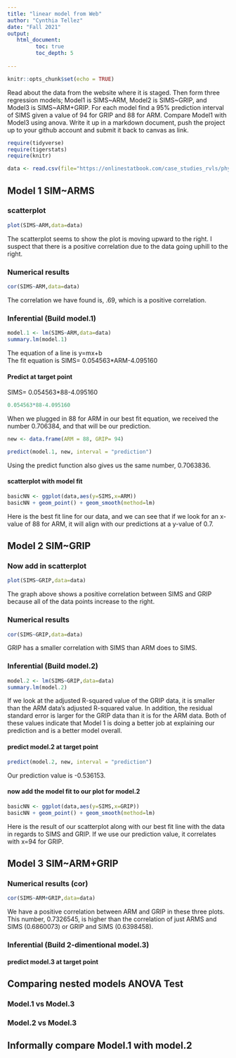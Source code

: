 ```yaml
---
title: "linear model from Web"
author: "Cynthia Tellez"
date: "Fall 2021"
output:
   html_document:
         toc: true
         toc_depth: 5
        
---
```


```r
knitr::opts_chunk$set(echo = TRUE)
```

Read about the data from the website where it is staged.  Then form three regression models; Model1 is SIMS~ARM, Model2 is SIMS~GRIP, and Model3 is SIMS~ARM+GRIP. For each model find a 95% prediction interval of SIMS given a value of 94  for GRIP and 88 for ARM. Compare Model1 with Model3 using anova. Write it up in a markdown document, push the project up to your github account and submit it back to canvas as link. 

 


```r
require(tidyverse)
require(tigerstats)
require(knitr)

```

```r
data <- read.csv(file="https://onlinestatbook.com/case_studies_rvls/physical_strength/data.txt",sep="",header=TRUE)  

```

## Model 1 SIM~ARMS

### scatterplot
```r
plot(SIMS~ARM,data=data)
```

The scatterplot seems to show the plot is moving upward to the right. I suspect that there is a positive correlation due to the data going uphill to the right. 

### Numerical results

```r
cor(SIMS~ARM,data=data)
```

The correlation we have found is, .69, which is a positive correlation.  

### Inferential  (Build model.1)

```r
model.1 <- lm(SIMS~ARM,data=data)
summary.lm(model.1)
```

The equation of a line is y=mx+b  
The fit equation is SIMS= 0.054563*ARM-4.095160

#### Predict at target point

SIMS= 0.054563*88-4.095160
```r
0.054563*88-4.095160
```
 
 When we plugged in 88 for ARM in our best fit equation, we received the number 0.706384, and that will be our prediction.
 
```r
new <- data.frame(ARM = 88, GRIP= 94)
```
```r
predict(model.1, new, interval = "prediction")
```

Using the predict function also gives us the same number, 0.7063836.

#### scatterplot with model fit

```r
basicNN <- ggplot(data,aes(y=SIMS,x=ARM))
basicNN + geom_point() + geom_smooth(method=lm)
```

Here is the best fit line for our data, and we can see that if we look for an x-value of 88 for ARM, it will align with our predictions at a y-value of 0.7.
  
## Model 2 SIM~GRIP

### Now add in scatterplot

```r
plot(SIMS~GRIP,data=data)
```

The graph above shows a positive correlation between SIMS and GRIP because all of the data points increase to the right. 

### Numerical results 

```r
cor(SIMS~GRIP,data=data)
```

GRIP has a smaller correlation with SIMS than ARM does to SIMS. 

### Inferential  (Build model.2)

```r
model.2 <- lm(SIMS~GRIP,data=data)
summary.lm(model.2)
```
  
If we look at the adjusted R-squared value of the GRIP data, it is smaller than the ARM data's adjusted R-squared value. In addition, the residual standard error is larger for the GRIP data than it is for the ARM data. Both of these values indicate that Model 1 is doing a better job at explaining our prediction and is a better model overall.

#### predict model.2 at target point

```r
predict(model.2, new, interval = "prediction")
```

Our prediction value is -0.536153.

#### now add the model fit to our plot for model.2

```r
basicNN <- ggplot(data,aes(y=SIMS,x=GRIP))
basicNN + geom_point() + geom_smooth(method=lm)
```

Here is the result of our scatterplot along with our best fit line with the data in regards to SIMS and GRIP. If we use our prediction value, it correlates with x=94 for GRIP.

## Model 3 SIM~ARM+GRIP

### Numerical results (cor)

```r
cor(SIMS~ARM+GRIP,data=data)
```

We have a positive correlation between ARM and GRIP in these three plots. This number, 0.7326545, is higher than the correlation of just ARMS and SIMS (0.6860073) or GRIP and SIMS (0.6398458).

### Inferential  (Build 2-dimentional model.3)

#### predict model.3 at target point
  

## Comparing nested models ANOVA Test

### Model.1 vs Model.3
### Model.2 vs Model.3

## Informally compare Model.1 with model.2

